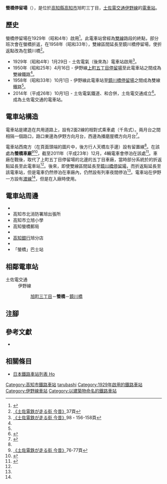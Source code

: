 {{Otheruses|螢橋車站|subject=位於日本高知縣高知市的路面電車車站|other=台鐵已廢路線[[臺鐵新店線|新店線]]上的車站}}
{{NoteTA|G1=Transport}}
{{Infobox station
|公司色 = #3399cc
|站名 = 螢橋
|圖片 = Hotarubashi tramstop.jpg
|圖片說明 = 從東邊望向電車站。右邊為播磨屋橋方向月台
|日文原名 = 蛍橋
|平假名 = ほたるばし
|羅馬拼音 = Hotarubashi
|副站名 = 
|所在地 = {{JPN}}[[高知縣|高知縣]][[高知市|高知市]]旭町三丁目
|座標 = {{coord|33|33|19.52|N|133|30|11.39|E|type:railwaystation_region:JP-24|display=inline,title}}
|車站構造 = [[地面車站|地面車站]]
|月台配置 = 2面2線
|啟用年月日 = 1929年（昭和4年）1月29日
|廢站年月日 = 
|乘客人數 = 
|上下車人次 = 
|統計年度 = 
|轉車 =
|全寬備註 = 
|adjacent = {{Adjacent stations|system=土佐電交通|line=伊野線|left=旭町三丁目|right=鏡川橋|note-left=0.3km|note-mid=距離[[播磨屋橋停留場|播磨屋橋]]3.7km|note-right=0.5km}}
|route_map = {{Routemap|inline=no|map=
*↑[[旭町三丁目停留場|旭町三丁目停留場]]
uSTRg\uSTRf\\
uSTR\uSTR+BSl\\
uSTR+BSr\uSTR\\
uKRWgl\uKRWg+r\\
uSTR\uABZg+l\uSPLaq\uvENDEeq
uSTR\uSTR\\
*↓[[鏡川橋停留場|鏡川橋停留場]]
}}}}
'''螢橋停留場'''（{{jpn|j=蛍橋停留場|hg=ほたるばしていりゅうじょう|rm=Hotarubashi teiryūjō|f=y}}），是位於[[高知縣|高知縣]][[高知市|高知市]]旭町三丁目，[[土佐電交通|土佐電交通]][[伊野線|伊野線]]的[[電車站|電車站]]。

== 歷史 ==
螢橋停留場在1929年（昭和4年）啟用<ref>{{Cite book|author=[[今尾惠介|今尾惠介]]（監修） |title={{Translink|ja|日本鉄道旅行地図帳|日本鐵道旅行地圖帳}} |publisher=[[新潮社|新潮社]] |volume=11 中国四国 |year=2009 |isbn=978-4-10-790029-6 |page=60|language=ja}}</ref>。此電車站曾經為[[雙線鐵路|雙線]]路段的終點，部分班次會在螢橋折返，在1958年（昭和33年），雙線區間延長至鏡川橋停留場，使折返點改為在鏡川橋<ref>[[#konjaku|《土佐電鉄が走る街 今昔》]]37頁</ref>。
* 1929年（昭和4年）1月29日 - 土佐電氣（後來為{{Translink|ja|土佐電気鉄道|土佐電氣鐵道}}）電車站啟用<ref name=konjaku2>[[#konjaku|《土佐電鉄が走る街 今昔》]]98・156-158頁</ref>。
* 1950年（昭和25年）4月16日 - 伊野線[[上町五丁目停留場|上町五丁目停留場]]至此電車站之間成為雙線鐵路<ref name=konjaku2/>。
* 1958年（昭和33年）10月1日 - 伊野線此電車站至[[鏡川橋停留場|鏡川橋停留場]]之間成為雙線鐵路<ref name=konjaku2/>。
* 2014年（平成26年）10月1日 - 土佐電氣鐵道、{{Translink|ja|高知県交通|高知縣交通}}和{{Translink|ja|土佐電ドリームサービス|土佐電Dream Service}}合併，土佐電交通成立<ref>{{Cite news |title=とさでん交通：「再出発」 「便利な市民の足に」高知で設立式 新デザインの車両披露 |newspaper=[[毎日新聞|毎日新聞]] |date=2014-10-02 |author=上野宏人 |publisher=毎日新聞社|language=ja}}</ref>。成為土佐電交通的電車站。

== 電車站構造 ==
電車站是建造在共用道路上，設有2面2線的相對式乘車處（千鳥式）。兩月台之間相隔一個路口，路口東邊為伊野方向月台，西邊為播磨屋橋方向月台<ref name=line>{{Cite book|author=川島令三 |authorlink=川島令三 |title=四国・九州ライン 全線・全駅・全配線 |year=2013 |publisher=[[講談社|講談社]] |series=【図説】 日本の鉄道 |isbn=978-4-06-295161-6 |volume=第2巻 四国西部エリア |pages=43・93頁|language=ja}}</ref>。

電車站西南方（在頁面頭端的圖片中，後方行人天橋左手邊）設有留置線<ref name=line/>。在該處為'''螢橋車廠'''<ref name=konjaku>[[#konjaku|《土佐電鉄が走る街 今昔》]]76-77頁</ref><ref>{{Cite book|author=川島令三 |title={{Translink|ja|全国鉄道事情大研究|全國鐵道事情大研究}} |year=2007 |publisher={{Translink|ja|草思社}} |isbn=978-4-7942-1615-1 |volume=四国篇 |page=292|language=ja}}</ref>，截至2011年（平成23年）12月，4輛電車會停泊在該處<ref>{{Cite web |date=2011-12-06 |url=http://www.pref.kochi.lg.jp/soshiki/121101/files/2011121900337/2011121900337_www_pref_kochi_lg_jp_uploaded_attachment_61883.pdf |title=高知県公共交通経営対策検討委員会 電車部会第4回 土佐電気鉄道提出資料 |publisher=高知県 |format=PDF |page=11 |accessdate=2017-05-18 |archiveurl=https://web.archive.org/web/20160306070523/http://www.pref.kochi.lg.jp/soshiki/121101/files/2011121900337/2011121900337_www_pref_kochi_lg_jp_uploaded_attachment_61883.pdf |archivedate=2016-03-06 |language=ja |dead-url=yes }}</ref>。車廠在戰後，取代了上町五丁目停留場的北邊的五丁目車廠，當時部分系統於的折返點延長至此電車站<ref name=konjaku/>。後來，即使雙線區間延長至[[鏡川橋停留場|鏡川橋停留場]]，而折返點延長至該電車站，但是電車仍然停泊在車廠內，仍然設有列車夜間停泊<ref name=konjaku/>。電車站在伊野一方設有[[渡線|渡線]]<ref name=line/>，但是在入廠時使用。

== 電車站周邊 ==
* {{Translink|ja|鏡川}}
* 高知市北消防署旭出張所
* 高知市立旭小學
* 高知螢橋郵局
* {{Translink|ja|河野製紙}}
* [[高知銀行|高知銀行]]旭分店
* {{Translink|ja|国道33号|國道33號 (日本)|國道33號}}
* 「螢橋」巴士站

== 相鄰電車站 ==
; 土佐電交通
: 伊野線
:: [[旭町三丁目停留場|旭町三丁目]]－'''螢橋'''－[[鏡川橋停留場|鏡川橋]]
== 注腳 ==
{{Reflist}}
== 參考文獻 ==
* {{Cite book|author=土佐電鉄の電車とまちを愛する会 |title=土佐電鉄が走る街 今昔 |year=2006 |publisher=[[JTB出版|JTB出版]] |series=JTB Can Books |isbn=4-533-06411-6|language=ja |ref=konjaku}}
== 相關條目 ==
{{Commonscat|Hotarubashi Station}}
* [[日本鐵路車站列表_Ho|日本鐵路車站列表 Ho]]
{{伊野線}}
{{DEFAULTSORT:Hotarubashi}}
[[Category:高知市鐵路車站|Category:高知市鐵路車站]]
[[Category:日本鐵路車站_Ho|tarubashi]]
[[Category:1929年啟用的鐵路車站|Category:1929年啟用的鐵路車站]]
[[Category:伊野線車站|Category:伊野線車站]]
[[Category:以建築物命名的鐵路車站|Category:以建築物命名的鐵路車站]]